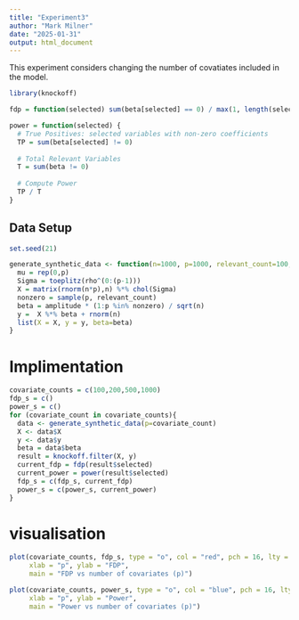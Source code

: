 ```yaml
---
title: "Experiment3"
author: "Mark Milner"
date: "2025-01-31"
output: html_document
---
```


This experiment considers changing the number of covatiates included in the model.

```r
library(knockoff)
```

```r
fdp = function(selected) sum(beta[selected] == 0) / max(1, length(selected))
```

```r
power = function(selected) {
  # True Positives: selected variables with non-zero coefficients
  TP = sum(beta[selected] != 0)
  
  # Total Relevant Variables
  T = sum(beta != 0)
  
  # Compute Power
  TP / T
}
```

## Data Setup 

```r
set.seed(21)
```

```r
generate_synthetic_data <- function(n=1000, p=1000, relevant_count=100, amplitude=4.5, rho=0.25) {
  mu = rep(0,p)
  Sigma = toeplitz(rho^(0:(p-1)))
  X = matrix(rnorm(n*p),n) %*% chol(Sigma)
  nonzero = sample(p, relevant_count)
  beta = amplitude * (1:p %in% nonzero) / sqrt(n)
  y =  X %*% beta + rnorm(n)
  list(X = X, y = y, beta=beta)
}
```

# Implimentation 

```r
covariate_counts = c(100,200,500,1000)
fdp_s = c()
power_s = c()
for (covariate_count in covariate_counts){
  data <- generate_synthetic_data(p=covariate_count)
  X <- data$X
  y <- data$y
  beta = data$beta
  result = knockoff.filter(X, y)
  current_fdp = fdp(result$selected)
  current_power = power(result$selected)
  fdp_s = c(fdp_s, current_fdp)
  power_s = c(power_s, current_power)
}
```

# visualisation 

```r
plot(covariate_counts, fdp_s, type = "o", col = "red", pch = 16, lty = 1,
     xlab = "p", ylab = "FDP",
     main = "FDP vs number of covariates (p)")

plot(covariate_counts, power_s, type = "o", col = "blue", pch = 16, lty = 1,
     xlab = "p", ylab = "Power",
     main = "Power vs number of covariates (p)")
```




